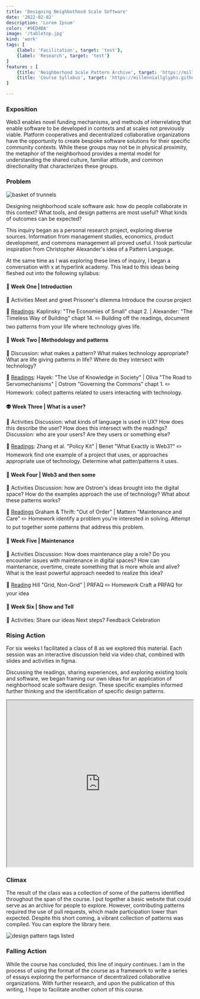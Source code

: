 ```yaml
---
title: 'Designing Neighbothood Scale Software'
date: '2022-02-02'
description: 'Lorem Ipsum'
color: '#9ED4BA'
image: '/tabletop.jpg'
kind: 'work'
tags: [
    {label: 'Facilitation', target: 'test'},
    {label: 'Research', target: 'test'}
]
features : [
    {title: 'Neighborhood Scale Pattern Archive', target: 'https://millenniallglyphs.github.io/neighborhood-scale-software-patterns/'},
    {title: 'Course Syllabus', target: 'https://millenniallglyphs.github.io/neighborhood-scale-software-patterns/'}
]

---
```


### Exposition

Web3 enables novel funding mechanisms, and methods of interrelating that enable software to be developed in contexts and at scales not previously viable. Platform cooperatives and decentralized collaborative organizations have the opportunity to create bespoke software solutions for their specific community contexts. While these groups may not be in physical proximity, the metaphor of the neighborhood provides a mental model for understanding the shared culture, familiar attitude, and common directionality that characterizes these groups. 

### Problem

![basket of trunnels](/trunnel.jpg)

Designing neighborhood scale software ask: how do people collaborate in this context? What tools, and design patterns are most useful? What kinds of outcomes can be expected?

This inquiry began as a personal research project, exploring diverse sources. Information from management studies, economics, product development, and commons management all proved useful. I took particular inspiration from Christopher Alexander's idea of a Pattern Language.

At the same time as I was exploring these lines of inquiry, I began a conversation with x at hyperlink academy. This lead to this ideas being fleshed out into the following syllabus:

#### 🔮 Week One | Introduction 

🧠 Activities Meet and greet Prisoner's dilemma Introduce the course project 

📖 [Readings](https://www.are.na/calvin-hutcheon/i-nb0yglsiygg): Kaplinsky: "The Economies of Small" chapt 2. | Alexander: "The Timeless Way of Building" chapt 14. ✏️ Building off the readings, document two patterns from your life where technology gives life. 

#### 🏡 Week Two | Methodology and patterns 

🧠 Discussion: what makes a pattern? What makes technology appropriate? What are life giving patterns in life? Where do they intersect with technology?

📖 [Readings](https://www.are.na/calvin-hutcheon/ii-9fiv-9584n4): Hayek: "The Use of Knowledge in Society" | Oliva "The Road to Servomechanisms" |  Ostrom "Governing the Commons" chapt 1. ✏️ Homework: collect patterns related to users interacting with technology.

 #### 👽 Week Three | What is a user? 
 
 🧠 Activities Discussion: what kinds of language is used in UX? How does this describe the user? How does this intersect with the readings? Discussion: who are your users? Are they users or something else? 
 
 📖 [Readings](https://www.are.na/calvin-hutcheon/iii-b7h4bvy4uvy):  Zhang et al. "Policy Kit" | Benet "What Exactly is Web3?" ✏️ Homework find one example of a project that uses, or approaches appropriate use of technology. Determine what patter/patterns it uses. 

#### 🔗  Week Four | Web3 and then some 

🧠 Activities Discussion: how are Ostrom's ideas brought into the digital space? How do the examples approach the use of technology? What about these patterns works?  

📖 [Readings](https://www.are.na/calvin-hutcheon/iv-wxbq1d5i4es) Graham & Thrift: "Out of Order" | Mattern "Maintenance and Care" ✏️ Homework identify a problem you're interested in solving. Attempt to put together some patterns that address this problem.

#### 🦎 Week Five | Maintenance 

🧠 Activities Discussion: How does maintenance play a role? Do you encounter issues with maintenance in digital spaces? How can maintenance, overtime, create something that is more whole and alive? What is the least powerful approach needed to realize this idea? 

📖 [Reading](https://www.are.na/calvin-hutcheon/v-ivmlk6kpzfq) Hill "Grid, Non-Grid" | PRFAQ ✏️ Homework Craft a PRFAQ for your idea

#### 🎁 Week Six | Show and Tell 

🧠 Activities: Share our ideas Next steps? Feedback Celebration

### Rising Action

For six weeks I facilitated a class of 8 as we explored this material. Each session was an interactive discussion held via video chat, combined with slides and activities in figma. 

Discussing the readings, sharing experiences, and exploring existing tools and software, we began framing our own ideas for an application of neighborhood scale software design. These specific examples informed further thinking and the identification of specific design patterns. 

<iframe border="1px solid rgba(0, 0, 0, 0.1)" width="100%" height="450" src="https://www.figma.com/embed?embed_host=share&url=https%3A%2F%2Fwww.figma.com%2Ffile%2Fo6IsKdk63WFoO4U8pFkxwV%2FDesign-neighborhood-scale-software%3Fnode-id%3D0%253A1" allowFullScreen></iframe>

### Climax

The result of the class was a collection of some of the patterns identified throughout the span of the course. I put together a basic website that could serve as an archive for people to explore. However, contributing patterns required the use of pull requests, which made participation lower than expected. Despite this short coming, a vibrant collection of patterns was compiled. You can explore the library here.

![design pattern tags listed](/tags.png)

### Falling Action

While the course has concluded, this line of inquiry continues. I am in the process of using the format of the course as a framework to write a series of essays exploring the performance of decentralized collaborative organizations. With further research, and upon the publication of this writing, I hope to facilitate another cohort of this course. 

